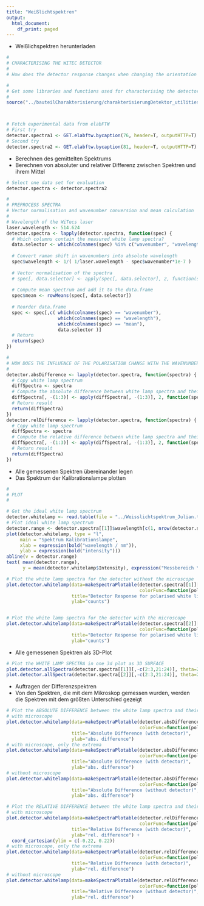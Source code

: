 ```yaml
---
title: "Weißlichtspektren"
output:
  html_document:
    df_print: paged
---
```

<!--- Change width options to apppropiate values for your desired page size-->
<!--- Important for printing HTML as PDF-->
<style type="text/css">
.main-container {
  width: 20cm;
  max-width: 20cm;
  min-width: 20cm;
  margin-left: auto;
  margin-right: auto;
}
</style>

+ Weißlichspektren herunterladen

```r
#
# CHARACTERISING THE WITEC DETECTOR
#
# How does the detector response changes when changing the orientation of the lasers plane of polarisation?

#
# Get some libraries and functions used for characterising the detector and plotting stuff
#
source("../bauteilCharakterisierung/charakterisierungDetektor_utilities.R")



# Fetch experimental data from elabFTW
# First try
detector.spectra1 <- GET.elabftw.bycaption(76, header=T, outputHTTP=T) %>% parseTimeSeries.elab(., header=F, sep="")
# Second try
detector.spectra2 <- GET.elabftw.bycaption(81, header=T, outputHTTP=T) %>% parseTimeSeries.elab(., header=F, sep="")
```
+ Berechnen des gemittelten Spektrums
+ Berechnen von absoluter und relativer Differenz zwischen Spektren und ihrem Mittel

```r
# Select one data set for evaluation
detector.spectra <- detector.spectra2

#
# PREPROCESS SPECTRA
# Vector normalisation and wavenumber conversion and mean calculation
#
# Wavelength of the WiTecs laser
laser.wavelength <- 514.624
detector.spectra <- lapply(detector.spectra, function(spec) {
  # Which columns contain the measured white lamp spectra?
  data.selector <- which(colnames(spec) %in% c("wavenumber", "wavelength", "mean") == F)
  
  # Convert raman shift in wavenumbers into absolute wavelength
  spec$wavelength <- 1/( 1/laser.wavelength - spec$wavenumber*1e-7 )
  
  # Vector normalisation of the spectra
  # spec[, data.selector] <- apply(spec[, data.selector], 2, function(spec) { spec / sum(spec^2) }) 
  
  # Compute mean spectrum and add it to the data.frame
  spec$mean <- rowMeans(spec[, data.selector])
  
  # Reorder data.frame
  spec <- spec[,c( which(colnames(spec) == "wavenumber"), 
                   which(colnames(spec) == "wavelength"), 
                   which(colnames(spec) == "mean"), 
                   data.selector )]
  # Return
  return(spec)
})

#
# HOW DOES THE INFLUENCE OF THE POLARISATION CHANGE WITH THE WAVENUMBER?
#
detector.absDifference <- lapply(detector.spectra, function(spectra) {
  # Copy white lamp spectrum
  diffSpectra <- spectra
  # Compute the absolute difference between white lamp spectra and their mean spectrum
  diffSpectra[, -(1:3)] <- apply(diffSpectra[, -(1:3)], 2, function(spec) {spec - diffSpectra$mean})
  # Return result
  return(diffSpectra)
})
detector.relDifference <- lapply(detector.spectra, function(spectra) {
  # Copy white lamp spectrum
  diffSpectra <- spectra
  # Compute the relative difference between white lamp spectra and their mean spectrum
  diffSpectra[, -(1:3)] <- apply(diffSpectra[, -(1:3)], 2, function(spec) {(spec/diffSpectra$mean)-1})
  # Return result
  return(diffSpectra)
})
```

+ Alle gemessenen Spektren übereinander legen
+ Das Spektrum der Kalibrationslampe plotten 

```r
#
# PLOT
#

# Get the ideal white lamp spectrum
detector.whitelamp <- read.table(file = "../Weisslichtspektrum_Julian.txt", header = T)
# Plot ideal white lamp spectrum
detector.range <- detector.spectra[[1]]$wavelength[c(1, nrow(detector.spectra[[1]]))]
plot(detector.whitelamp, type = "l", 
     main = "Spektrum Kalibrationslampe",
     xlab = expression(bold("wavelength / nm")),
     ylab = expression(bold("intensity")))
abline(v = detector.range)
text( mean(detector.range),
      y = mean(detector.whitelamp$Intensity), expression("Messbereich \n      WiTec") )

# Plot the white lamp spectra for the detector without the microscope
plot.detector.whitelamp(data=makeSpectraPlotable(detector.spectra[[1]][, -c(2:3)], 
                                                 colorFunc=function(polariserRotation) {mod(polariserRotation+45, 180) %>% `-`(.,90) %>% abs(.)} ), 
                        title="Detector Response for polarised white light (with microscope)",
                        ylab="counts")


# Plot the white lamp spectra for the detector with the microscope
plot.detector.whitelamp(data=makeSpectraPlotable(detector.spectra[[2]][, -c(2:3)], 
                                                 colorFunc=function(polariserRotation) {mod(polariserRotation, 180) %>% `-`(.,90) %>% abs(.)} ), 
                        title="Detector Response for polarised white light (without microscope",
                        ylab="counts")
```

+ Alle gemessenen Spektren als 3D-Plot

```r
# Plot the WHITE LAMP SPECTRA in one 3d plot as 3D SURFACE
plot.detector.allSpectra(detector.spectra[[1]][,-c(2:3,21:24)], theta=240)
plot.detector.allSpectra(detector.spectra[[2]][,-c(2:3,21:24)], theta=240)
```

+ Auftragen der Differenzspektren
+ Von den Spektren, die mit dem Mikroskop gemessen wurden, werden die Spektren mit dem größten Unterschied gezeigt

```r
# Plot the ABSOLUTE DIFFERENCE between the white lamp spectra and their mean
# with microscope
plot.detector.whitelamp(data=makeSpectraPlotable(detector.absDifference[[1]][, -c(2:3)], 
                                                 colorFunc=function(polariserRotation) {mod(polariserRotation+45, 180) %>% `-`(.,90) %>% abs(.)} ), 
                        title="Absolute Difference (with detector)",
                        ylab="abs. difference") 
# with microscope, only the extrema
plot.detector.whitelamp(data=makeSpectraPlotable(detector.absDifference[[1]][, c(1, 7, 16)], 
                                                 colorFunc=function(polariserRotation) {mod(polariserRotation+45, 180) %>% `-`(.,90) %>% abs(.)} ), 
                        title="Absolute Difference (with detector)",
                        ylab="abs. difference")
# without microscope
plot.detector.whitelamp(data=makeSpectraPlotable(detector.absDifference[[2]][, -c(2:3)], 
                                                 colorFunc=function(polariserRotation) {mod(polariserRotation, 180) %>% `-`(.,90) %>% abs(.)} ), 
                        title="Absolute Difference (without detector)",
                        ylab="abs. difference")

# Plot the RELATIVE DIFFERENCE between the white lamp spectra and their mean
# with microscope
plot.detector.whitelamp(data=makeSpectraPlotable(detector.relDifference[[1]][, -c(2:3)], 
                                                 colorFunc=function(polariserRotation) {mod(polariserRotation+45, 180) %>% `-`(.,90) %>% abs(.)} ), 
                        title="Relative Difference (with detector)",
                        ylab="rel. difference") +
  coord_cartesian(ylim = c(-0.22, 0.22))
# with microscope, only the extrema
plot.detector.whitelamp(data=makeSpectraPlotable(detector.relDifference[[1]][, c(1, 7, 16)], 
                                                 colorFunc=function(polariserRotation) {mod(polariserRotation+45, 180) %>% `-`(.,90) %>% abs(.)} ), 
                        title="Relative Difference (with detector)",
                        ylab="rel. difference")
# without microscope
plot.detector.whitelamp(data=makeSpectraPlotable(detector.relDifference[[2]][, -c(2:3)], 
                                                 colorFunc=function(polariserRotation) {mod(polariserRotation, 180) %>% `-`(.,90) %>% abs(.)} ), 
                        title="Relative Difference (without detector)",
                        ylab="rel. difference")

```


